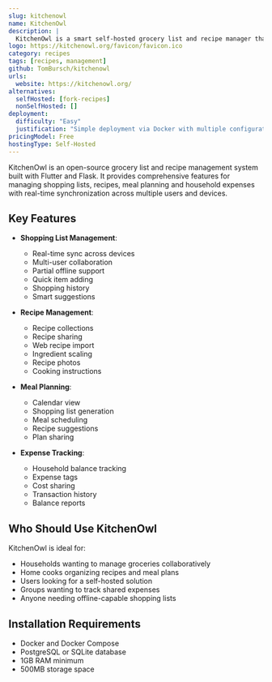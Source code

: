 ```yaml
---
slug: kitchenowl
name: KitchenOwl
description: |
  KitchenOwl is a smart self-hosted grocery list and recipe manager that allows you to easily manage shopping lists, recipes, meal plans and household expenses with real-time sync across multiple users.
logo: https://kitchenowl.org/favicon/favicon.ico
category: recipes
tags: [recipes, management]
github: TomBursch/kitchenowl
urls:
  website: https://kitchenowl.org/
alternatives:
  selfHosted: [fork-recipes]
  nonSelfHosted: []
deployment:
  difficulty: "Easy"
  justification: "Simple deployment via Docker with multiple configuration options provided."
pricingModel: Free
hostingType: Self-Hosted
---
```


KitchenOwl is an open-source grocery list and recipe management system built with Flutter and Flask. It provides comprehensive features for managing shopping lists, recipes, meal planning and household expenses with real-time synchronization across multiple users and devices.

## Key Features

- **Shopping List Management**:

  - Real-time sync across devices
  - Multi-user collaboration
  - Partial offline support
  - Quick item adding
  - Shopping history
  - Smart suggestions

- **Recipe Management**:

  - Recipe collections
  - Recipe sharing
  - Web recipe import
  - Ingredient scaling
  - Recipe photos
  - Cooking instructions

- **Meal Planning**:

  - Calendar view
  - Shopping list generation
  - Meal scheduling
  - Recipe suggestions
  - Plan sharing

- **Expense Tracking**:
  - Household balance tracking
  - Expense tags
  - Cost sharing
  - Transaction history
  - Balance reports

## Who Should Use KitchenOwl

KitchenOwl is ideal for:

- Households wanting to manage groceries collaboratively
- Home cooks organizing recipes and meal plans
- Users looking for a self-hosted solution
- Groups wanting to track shared expenses
- Anyone needing offline-capable shopping lists

## Installation Requirements

- Docker and Docker Compose
- PostgreSQL or SQLite database
- 1GB RAM minimum
- 500MB storage space

